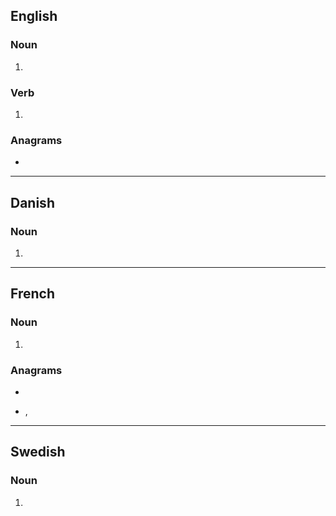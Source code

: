 ==English==

===Noun===
{{head|en|noun form}}

# {{plural of|en|mentor}}

===Verb===
{{head|en|verb form}}

# {{en-third-person singular of|mentor}}

===Anagrams===
* {{anagrams|en|a=emnorst|Monters|meronts|metrons|monster|monstre|montres|termons}}

----

==Danish==

===Noun===
{{head|da|noun form|g=c}}

# {{inflection of|da|mentor||indef|gen|s}}

----

==French==

===Noun===
{{head|fr|noun plural form|g=m}}

# {{plural of|fr|mentor}}

===Anagrams===
* {{l|fr|monstre}}
* {{l|fr|montres}}, {{l|fr|montrés}}

----

==Swedish==

===Noun===
{{head|sv|noun form}}

# {{sv-noun-form-indef-gen|mentor}}